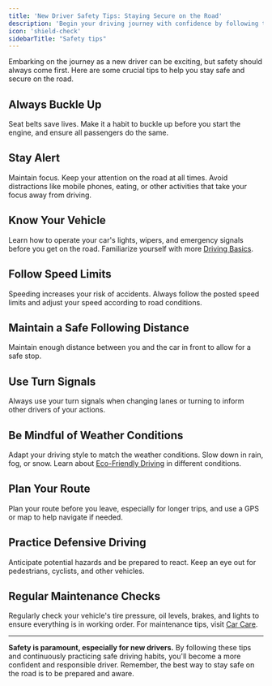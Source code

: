 ```yaml
---
title: 'New Driver Safety Tips: Staying Secure on the Road'
description: 'Begin your driving journey with confidence by following these essential safety tips. From seat belt usage to situational awareness, learn how to keep safe on the road.'
icon: 'shield-check'
sidebarTitle: "Safety tips"
---
```


Embarking on the journey as a new driver can be exciting, but safety should always come first. Here are some crucial tips to help you stay safe and secure on the road.

## Always Buckle Up

Seat belts save lives. Make it a habit to buckle up before you start the engine, and ensure all passengers do the same.

## Stay Alert

Maintain focus. Keep your attention on the road at all times. Avoid distractions like mobile phones, eating, or other activities that take your focus away from driving.

## Know Your Vehicle

Learn how to operate your car's lights, wipers, and emergency signals before you get on the road. Familiarize yourself with more [Driving Basics](/start-driving/driving-basics/understanding-your-car).

## Follow Speed Limits

Speeding increases your risk of accidents. Always follow the posted speed limits and adjust your speed according to road conditions.

## Maintain a Safe Following Distance

Maintain enough distance between you and the car in front to allow for a safe stop.

## Use Turn Signals

Always use your turn signals when changing lanes or turning to inform other drivers of your actions.

## Be Mindful of Weather Conditions

Adapt your driving style to match the weather conditions. Slow down in rain, fog, or snow. Learn about [Eco-Friendly Driving](/drive-better/eco-friendly-driving) in different conditions.

## Plan Your Route

Plan your route before you leave, especially for longer trips, and use a GPS or map to help navigate if needed.

## Practice Defensive Driving

Anticipate potential hazards and be prepared to react. Keep an eye out for pedestrians, cyclists, and other vehicles.

## Regular Maintenance Checks

Regularly check your vehicle's tire pressure, oil levels, brakes, and lights to ensure everything is in working order. For maintenance tips, visit [Car Care](/car-care/routine-maintenance).

---

**Safety is paramount, especially for new drivers.** By following these tips and continuously practicing safe driving habits, you'll become a more confident and responsible driver. Remember, the best way to stay safe on the road is to be prepared and aware.
